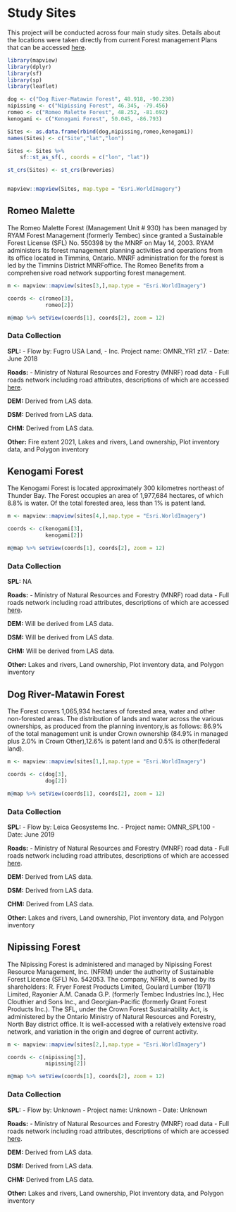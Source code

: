 # Study Sites {-#sites}

This project will be conducted across four main study sites. Details about the locations were taken directly from current Forest management Plans that can be accessed [here](https://nrip.mnr.gov.on.ca/s/fmp-online?language=en_US).

```r

library(mapview)
library(dplyr)
library(sf)
library(sp)
library(leaflet)

dog <- c("Dog River-Matawin Forest", 48.918, -90.230)
nipissing <- c("Nipissing Forest", 46.345, -79.456)
romeo <- c("Romeo Malette Forest", 48.252, -81.692)
kenogami <- c("Kenogami Forest", 50.045, -86.793)

Sites <- as.data.frame(rbind(dog,nipissing,romeo,kenogami))
names(Sites) <- c("Site","lat","lon")

Sites <- Sites %>%
    sf::st_as_sf(., coords = c("lon", "lat"))

st_crs(Sites) <- st_crs(breweries)


mapview::mapview(Sites, map.type = "Esri.WorldImagery")

```

## Romeo Malette {-#romeo}

The Romeo Malette Forest (Management Unit # 930) has been managed by RYAM Forest Management (formerly Tembec) since granted a Sustainable Forest License (SFL) No. 550398 by the MNRF on May 14, 2003. RYAM administers its forest management planning activities and operations from its office located in Timmins, Ontario.  MNRF administration for the forest is led by the Timmins District MNRFoffice. The Romeo Benefits from a comprehensive road network supporting forest management. 

```r

m <- mapview::mapview(sites[3,],map.type = "Esri.WorldImagery")

coords <- c(romeo[3],
            romeo[2])

m@map %>% setView(coords[1], coords[2], zoom = 12)

```


### Data Collection

**SPL:** 
- Flow by: Fugro USA Land, 
- Inc. Project name: OMNR_YR1 z17.
- Date: June 2018

**Roads:**
- Ministry of Natural Resources and Forestry (MNRF) road data 
- Full roads network including road attributes, descriptions of which are accessed [here](https://www.sdc.gov.on.ca/sites/MNRF-PublicDocs/EN/CMID/MNR%20Road%20Segment%20-%20Data%20Description.pdf).

**DEM:** Derived from LAS data. 

**DSM:** Derived from LAS data.

**CHM:** Derived from LAS data. 

**Other:** Fire extent 2021, Lakes and rivers, Land ownership, Plot inventory data, and Polygon inventory


## Kenogami Forest {-#kenogami}

The Kenogami Forest is located approximately 300 kilometres northeast of Thunder Bay. The Forest occupies an area of 1,977,684 hectares, of which 8.8% is water. Of the total forested area, less than 1% is patent land.  

```r

m <- mapview::mapview(sites[4,],map.type = "Esri.WorldImagery")

coords <- c(kenogami[3],
            kenogami[2])

m@map %>% setView(coords[1], coords[2], zoom = 12)

```

### Data Collection

**SPL:** NA

**Roads:**
- Ministry of Natural Resources and Forestry (MNRF) road data 
- Full roads network including road attributes, descriptions of which are accessed [here](https://www.sdc.gov.on.ca/sites/MNRF-PublicDocs/EN/CMID/MNR%20Road%20Segment%20-%20Data%20Description.pdf).

**DEM:** Will be derived from LAS data. 

**DSM:** Will be derived from LAS data.

**CHM:** Will be derived from LAS data.

**Other:** Lakes and rivers, Land ownership, Plot inventory data, and Polygon inventory

## Dog River-Matawin Forest {-#dog}

The Forest covers 1,065,934 hectares of forested area, water and other non-forested areas. The distribution of lands and water across the various ownerships, as produced from the planning inventory,is as follows: 86.9% of the total management unit is under Crown ownership (84.9% in managed plus 2.0% in Crown Other),12.6% is patent land and 0.5% is other(federal land). 

```r

m <- mapview::mapview(sites[1,],map.type = "Esri.WorldImagery")

coords <- c(dog[3],
            dog[2])

m@map %>% setView(coords[1], coords[2], zoom = 12)
```

### Data Collection

**SPL:** 
- Flow by: Leica Geosystems Inc.
- Project name: OMNR_SPL100
- Date: June 2019

**Roads:**
- Ministry of Natural Resources and Forestry (MNRF) road data 
- Full roads network including road attributes, descriptions of which are accessed [here](https://www.sdc.gov.on.ca/sites/MNRF-PublicDocs/EN/CMID/MNR%20Road%20Segment%20-%20Data%20Description.pdf).

**DEM:** Derived from LAS data. 

**DSM:** Derived from LAS data.

**CHM:** Derived from LAS data.

**Other:** Lakes and rivers, Land ownership, Plot inventory data, and Polygon inventory


## Nipissing Forest {-#nipissing}

The Nipissing Forest is administered and managed by Nipissing Forest Resource Management, Inc. (NFRM) under the authority of Sustainable Forest Licence (SFL) No. 542053. The company, NFRM, is owned by its shareholders: R. Fryer Forest Products Limited, Goulard Lumber (1971) Limited, Rayonier A.M. Canada G.P. (formerly Tembec Industries Inc.), Hec Clouthier and Sons Inc., and Georgian-Pacific (formerly Grant Forest Products Inc.).  The SFL, under the Crown Forest Sustainability Act, is administered by the Ontario Ministry of Natural Resources and Forestry, North Bay district office. It is well-accessed with a relatively extensive road network, and variation in the origin and degree of current activity.

```r


m <- mapview::mapview(sites[2,],map.type = "Esri.WorldImagery")

coords <- c(nipissing[3],
            nipissing[2])

m@map %>% setView(coords[1], coords[2], zoom = 12)
```

### Data Collection

**SPL:** 
- Flow by: Unknown
- Project name: Unknown
- Date: Unknown

**Roads:**
- Ministry of Natural Resources and Forestry (MNRF) road data 
- Full roads network including road attributes, descriptions of which are accessed [here](https://www.sdc.gov.on.ca/sites/MNRF-PublicDocs/EN/CMID/MNR%20Road%20Segment%20-%20Data%20Description.pdf).

**DEM:** Derived from LAS data. 

**DSM:** Derived from LAS data.

**CHM:** Derived from LAS data. 

**Other:** Lakes and rivers, Land ownership, Plot inventory data, and Polygon inventory
